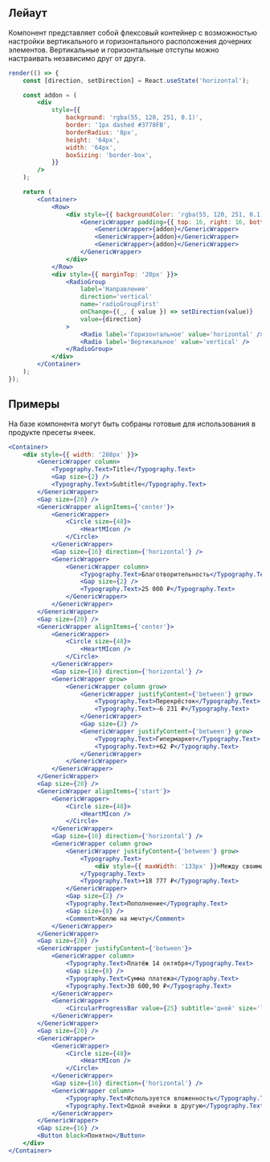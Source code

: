 ## Лейаут

Компонент представляет собой флексовый контейнер с возможностью настройки вертикального и горизонтального расположения дочерних элементов.
Вертикальные и горизонтальные отступы можно настраивать независимо друг от друга.

```jsx live
render(() => {
    const [direction, setDirection] = React.useState('horizontal');

    const addon = (
        <div
            style={{
                background: 'rgba(55, 120, 251, 0.1)',
                border: '1px dashed #3778FB',
                borderRadius: '8px',
                height: '64px',
                width: '64px',
                boxSizing: 'border-box',
            }}
        />
    );

    return (
        <Container>
            <Row>
                <div style={{ backgroundColor: 'rgba(55, 120, 251, 0.1)'}}>
                    <GenericWrapper padding={{ top: 16, right: 16, bottom: 16, left: 16 }} gap={20} column={direction === 'vertical'}>
                        <GenericWrapper>{addon}</GenericWrapper>
                        <GenericWrapper>{addon}</GenericWrapper>
                        <GenericWrapper>{addon}</GenericWrapper>
                    </GenericWrapper>
                </div>
            </Row>
            <div style={{ marginTop: '20px' }}>
                <RadioGroup
                    label='Направление'
                    direction='vertical'
                    name='radioGroupFirst'
                    onChange={(_, { value }) => setDirection(value)}
                    value={direction}
                >
                    <Radio label='Горизонтальное' value='horizontal' />
                    <Radio label='Вертикальное' value='vertical' />
                </RadioGroup>
            </div>
        </Container>
    );
});
```

## Примеры

На базе компонента могут быть собраны готовые для использования в продукте пресеты ячеек.

```jsx live
<Container>
    <div style={{ width: '288px' }}>
        <GenericWrapper column>
            <Typography.Text>Title</Typography.Text>
            <Gap size={2} />
            <Typography.Text>Subtitle</Typography.Text>
        </GenericWrapper>
        <Gap size={20} />
        <GenericWrapper alignItems={'center'}>
            <GenericWrapper>
                <Circle size={48}>
                    <HeartMIcon />
                </Circle>
            </GenericWrapper>
            <Gap size={16} direction={'horizontal'} />
            <GenericWrapper>
                <GenericWrapper column>
                    <Typography.Text>Благотворительность</Typography.Text>
                    <Gap size={2} />
                    <Typography.Text>25 000 ₽</Typography.Text>
                </GenericWrapper>
            </GenericWrapper>
        </GenericWrapper>
        <Gap size={20} />
        <GenericWrapper alignItems={'center'}>
            <GenericWrapper>
                <Circle size={48}>
                    <HeartMIcon />
                </Circle>
            </GenericWrapper>
            <Gap size={16} direction={'horizontal'} />
            <GenericWrapper grow>
                <GenericWrapper column grow>
                    <GenericWrapper justifyContent={'between'} grow>
                        <Typography.Text>Перекрёсток</Typography.Text>
                        <Typography.Text>−6 231 ₽</Typography.Text>
                    </GenericWrapper>
                    <Gap size={2} />
                    <GenericWrapper justifyContent={'between'} grow>
                        <Typography.Text>Гипермаркет</Typography.Text>
                        <Typography.Text>+62 ₽</Typography.Text>
                    </GenericWrapper>
                </GenericWrapper>
            </GenericWrapper>
        </GenericWrapper>
        <Gap size={20} />
        <GenericWrapper alignItems={'start'}>
            <GenericWrapper>
                <Circle size={48}>
                    <HeartMIcon />
                </Circle>
            </GenericWrapper>
            <Gap size={16} direction={'horizontal'} />
            <GenericWrapper column grow>
                <GenericWrapper justifyContent={'between'} grow>
                    <Typography.Text>
                        <div style={{ maxWidth: '133px' }}>Между своими счетами</div>
                    </Typography.Text>
                    <Typography.Text>+18 777 ₽</Typography.Text>
                </GenericWrapper>
                <Gap size={2} />
                <Typography.Text>Пополнение</Typography.Text>
                <Gap size={8} />
                <Comment>Коплю на мечту</Comment>
            </GenericWrapper>
        </GenericWrapper>
        <Gap size={20} />
        <GenericWrapper justifyContent={'between'}>
            <GenericWrapper column>
                <Typography.Text>Платёж 14 октября</Typography.Text>
                <Gap size={8} />
                <Typography.Text>Сумма платежа</Typography.Text>
                <Typography.Text>30 600,90 ₽</Typography.Text>
            </GenericWrapper>
            <GenericWrapper>
                <CircularProgressBar value={25} subtitle='дней' size='l' />
            </GenericWrapper>
        </GenericWrapper>
        <Gap size={20} />
        <GenericWrapper>
            <GenericWrapper>
                <Circle size={48}>
                    <HeartMIcon />
                </Circle>
            </GenericWrapper>
            <Gap size={16} direction={'horizontal'} />
            <GenericWrapper column>
                <Typography.Text>Используется вложенность</Typography.Text>
                <Typography.Text>Одной ячейки в другую</Typography.Text>
            </GenericWrapper>
        </GenericWrapper>
        <Gap size={16} />
        <Button block>Понятно</Button>
    </div>
</Container>
```
